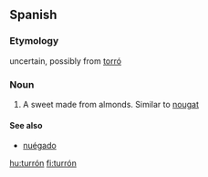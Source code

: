 ==Spanish==

===Etymology===
uncertain, possibly from {{Cat.|es}} [[torró]]

===Noun===
{{es-noun-m|pl=turrones}}

# A sweet made from almonds. Similar to [[nougat]]

====See also====
*[[nuégado]] {{m}}

[[hu:turrón]]
[[fi:turrón]]